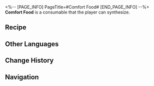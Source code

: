 <%-- [PAGE_INFO]
PageTitle=#Comfort Food#
[END_PAGE_INFO] --%>
{{Consumable Infobox
|id          = 400004
|image       = Item Comfort Food.png{{subst:void|<!--$UPLOAD:<<SpriteOutput/ItemFigures/400004.png>-<Item Comfort Food.png>-<Consumable Icons>>-->}}
|type        = Restorative Consumables
|rarity      = 1
|effect      = Upon use, immediately heals a single ally by 15% of their Max HP plus 150 extra HP.
|description = Simple food that lacks character. But give credit where credit is due, they do make you feel stuffed.
|effectType  = 
|effectType2 = 
|effectType3 = 
|recipe      = {{cx|Source missing}}
|source1     = [[Omni-Synthesizer]]
|source2     = [[Vending Machine]]
|source3     = 
}}
{{Description|''"Remember that hunger is still a real problem for many people around the world."''}}
'''Comfort Food''' is a consumable that the player can synthesize.

==Recipe==
{{Recipe
|type              = Synthesis
|group             = Consumable
|Solid Water       = 1
|Basic Ingredients = 1
|sort              = Solid Water;Basic Ingredients
}}

==Other Languages==
{{Other Languages
|en   = Comfort Food
|zhs  = 果腹粮食
|zht  = 果腹糧食
|ja   = 満腹の食糧
|ko   = 배 채울 식량
|es   = Alimento nutritivo
|fr   = Nourriture réconfortante
|ru   = Сытная еда
|th   = Comfort Food
|vi   = Thức Ăn No Nê
|de   = Nahrhaftes Essen
|id   = Comfort Food
|pt   = Comida Energética
}}

==Change History==
{{Change History|1.0}}

==Navigation==
{{Consumable Navbox}}